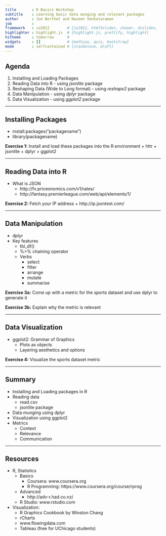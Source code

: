 ```yaml
---
title       : R Basics Workshop
subtitle    : Learning basic data munging and relevant packages
author      : Jon Berthet and Naveen Venkataraman
job         : 
framework   : io2012        # {io2012, html5slides, shower, dzslides, ...}
highlighter : highlight.js  # {highlight.js, prettify, highlight}
hitheme     : tomorrow      # 
widgets     : []            # {mathjax, quiz, bootstrap}
mode        : selfcontained # {standalone, draft}
---
```


## Agenda

1. Installing and Loading Packages
2. Reading Data into R - using *jsonlite* package
3. Reshaping Data (Wide to Long format) - using *reshape2* package
4. Data Manipulation - using *dplyr* package
5. Data Visualization - using *ggplot2* package

---

## Installing Packages

* install.packages("packagename")
* library(packagename)

**Exercise 1:** Install and load these packages into the R environment
+ httr
+ jsonlite
+ dplyr
+ ggplot2

---

## Reading Data into R

* What is JSON 
    + http://fx.priceonomics.com/v1/rates/
    + http://fantasy.premierleague.com/web/api/elements/1/
    
**Exercise 2:** Fetch your IP address
+ http://ip.jsontest.com/

---

## Data Manipulation

* dplyr
* Key features
    + tbl_df()
    + %>% chaining operator
    + Verbs
        + select
        + filter
        + arrange
        + mutate
        + summarise
        
**Exercise 3a:** Come up with a metric for the sports dataset and use dplyr to generate it

**Exercise 3b:** Explain why the metric is relevant

---

## Data Visualization

* ggplot2: Grammar of Graphics
    + Plots as objects
    + Layering aesthetics and options

 **Exercise 4:** Visualize the sports dataset metric

---

## Summary

* Installing and Loading packages in R
* Reading data
    + read.csv
    + jsonlite package
* Data munging using dplyr
* Visualization using ggplot2
* Metrics
    + Context
    + Relevance
    + Communication

---

## Resources

* R, Statistics
    + Basics
        + Coursera: www.coursera.org
        + R Programming: https://www.coursera.org/course/rprog
    + Advanced
        + http://adv-r.had.co.nz/
    
    + R Studio: www.rstudio.com
    
* Visualization: 
    + R Graphics Cookbook by Winston Chang
    + rCharts
    + www.flowingdata.com
    + Tableau (free for UChicago students)
